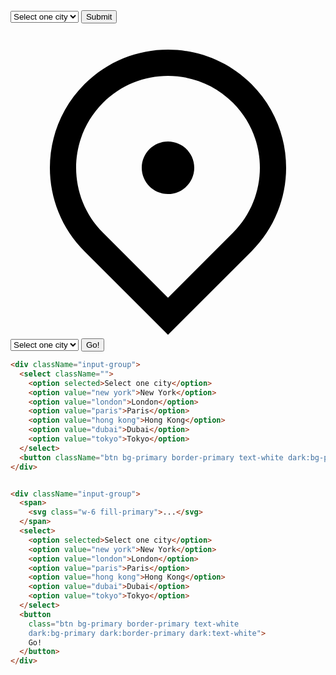 
<DemoCard title="Input groups">
<div className="grid gap-y-4 gap-x-10 mt-6 xl:grid-cols-2">
	<div className="space-y-1">
		<div className="input-group">
			<select className="">
				<option selected>Select one city</option>
				<option value="new york">New York</option>
				<option value="london">London</option>
				<option value="paris">Paris</option>
				<option value="hong kong">Hong Kong</option>
				<option value="dubai">Dubai</option>
				<option value="tokyo">Tokyo</option>
			</select>
			<button className="btn bg-primary border-primary text-white dark:bg-primary dark:border-primary dark:text-white">Submit</button>
		</div>
	</div>
	<div className="space-y-1">
		<div className="input-group">
			<span>
				<svg 
					className="w-6 fill-primary"
					xmlns="http://www.w3.org/2000/svg" 
					viewBox="0 0 24 24">
					<path d="M12 23.7279L5.63604 17.364C2.12132 13.8492 2.12132 8.15076 5.63604 4.63604C9.15076 1.12132 14.8492 1.12132 18.364 4.63604C21.8787 8.15076 21.8787 13.8492 18.364 17.364L12 23.7279ZM16.9497 15.9497C19.6834 13.2161 19.6834 8.78392 16.9497 6.05025C14.2161 3.31658 9.78392 3.31658 7.05025 6.05025C4.31658 8.78392 4.31658 13.2161 7.05025 15.9497L12 20.8995L16.9497 15.9497ZM12 13C10.8954 13 10 12.1046 10 11C10 9.89543 10.8954 9 12 9C13.1046 9 14 9.89543 14 11C14 12.1046 13.1046 13 12 13Z"></path>
					<path fill="none" d="M0 0h24v24H0z"/></svg>
			</span>
			<select>
				<option selected>Select one city</option>
				<option value="new york">New York</option>
				<option value="london">London</option>
				<option value="paris">Paris</option>
				<option value="hong kong">Hong Kong</option>
				<option value="dubai">Dubai</option>
				<option value="tokyo">Tokyo</option>
			</select>
			<button className="btn bg-primary border-primary text-white dark:bg-primary dark:border-primary dark:text-white">Go!</button>
		</div>
	</div>
</div>

```html
<div className="input-group">
  <select className="">
    <option selected>Select one city</option>
    <option value="new york">New York</option>
    <option value="london">London</option>
    <option value="paris">Paris</option>
    <option value="hong kong">Hong Kong</option>
    <option value="dubai">Dubai</option>
    <option value="tokyo">Tokyo</option>
  </select>
  <button className="btn bg-primary border-primary text-white dark:bg-primary dark:border-primary dark:text-white">Submit</button>
</div>


<div className="input-group">
  <span>
    <svg class="w-6 fill-primary">...</svg>
  </span>
  <select>
    <option selected>Select one city</option>
    <option value="new york">New York</option>
    <option value="london">London</option>
    <option value="paris">Paris</option>
    <option value="hong kong">Hong Kong</option>
    <option value="dubai">Dubai</option>
    <option value="tokyo">Tokyo</option>
  </select>
  <button 
    class="btn bg-primary border-primary text-white 
    dark:bg-primary dark:border-primary dark:text-white">
    Go!
  </button>
</div>
```
</DemoCard>